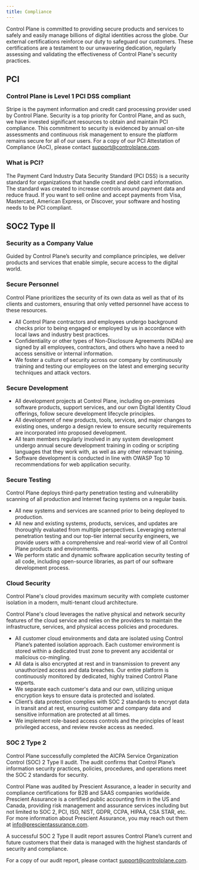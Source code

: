 ```yaml
---
title: Compliance
---
```


Control Plane is committed to providing secure products and services
to safely and easily manage billions of digital identities across the globe. Our
external certifications reinforce our duty to safeguard our customers. These certifications
are a testament to our unwavering dedication, regularly assessing and validating
the effectiveness of Control Plane's security practices.

## PCI

### Control Plane is Level 1 PCI DSS compliant

Stripe is the payment information and credit card processing provider used by Control Plane.
Security is a top priority for Control Plane, and as such, we have invested significant resources to obtain and
maintain PCI compliance. This commitment to security is evidenced by annual on-site assessments and continuous risk
management to ensure the platform remains secure for all of our users. For a copy of our PCI Attestation of Compliance (AoC),
please contact [support@controlplane.com](mailto:support@controlplane.com).

### What is PCI?

The Payment Card Industry Data Security Standard (PCI DSS) is a security standard for organizations
that handle credit and debit card information. The standard was created to increase controls around payment data and reduce fraud. If you want to sell
online and accept payments from Visa, Mastercard, American Express, or Discover, your software and hosting needs to be PCI compliant.

<Card title="Download PCI Responsibility Matrix" icon="download" href="public/files/Control_Plane_PCI_Responsibilities_Matrix.pdf"></Card>

## SOC2 Type II

### Security as a Company Value

Guided by Control Plane’s security and compliance principles, we deliver products and services that enable simple, secure access to the digital world.

### Secure Personnel

Control Plane prioritizes the security of its own data as well as that of its clients and customers, ensuring that only vetted personnel have access to these resources.

- All Control Plane contractors and employees undergo background checks prior to being engaged or employed by us in accordance with local laws and industry best practices.
- Confidentiality or other types of Non-Disclosure Agreements (NDAs) are signed by all employees, contractors, and others who have a need to access sensitive or internal information.
- We foster a culture of security across our company by continuously training and testing our employees on the latest and emerging security techniques and attack vectors.

### Secure Development

- All development projects at Control Plane, including on-premises software products, support services, and our own Digital Identity Cloud offerings, follow secure development lifecycle principles.
- All development of new products, tools, services, and major changes to existing ones, undergo a design review to ensure security requirements are incorporated into proposed development.
- All team members regularly involved in any system development undergo annual secure development training in coding or scripting languages that they work with, as well as any other relevant training.
- Software development is conducted in line with OWASP Top 10 recommendations for web application security.

### Secure Testing

Control Plane deploys third-party penetration testing and vulnerability scanning of all production and Internet facing systems on a regular basis.

- All new systems and services are scanned prior to being deployed to production.
- All new and existing systems, products, services, and updates are thoroughly evaluated from multiple perspectives. Leveraging external penetration testing and our top-tier internal security engineers, we provide users with a comprehensive and real-world view of all Control Plane products and environments.
- We perform static and dynamic software application security testing of all code, including open-source libraries, as part of our software development process.

### Cloud Security

Control Plane's cloud provides maximum security with complete customer isolation in a modern, multi-tenant cloud architecture.

Control Plane's cloud leverages the native physical and network security features of the cloud service and relies on the providers to maintain the infrastructure, services, and physical access policies and procedures.

- All customer cloud environments and data are isolated using Control Plane’s patented isolation approach. Each customer environment is stored within a dedicated trust zone to prevent any accidental or malicious co-mingling.
- All data is also encrypted at rest and in transmission to prevent any unauthorized access and data breaches. Our entire platform is continuously monitored by dedicated, highly trained Control Plane experts.
- We separate each customer's data and our own, utilizing unique encryption keys to ensure data is protected and isolated.
- Client’s data protection complies with SOC 2 standards to encrypt data in transit and at rest, ensuring customer and company data and sensitive information are protected at all times.
- We implement role-based access controls and the principles of least privileged access, and review revoke access as needed.

### SOC 2 Type 2

Control Plane successfully completed the AICPA Service Organization Control (SOC) 2 Type II audit. The audit confirms that Control Plane’s information security practices, policies, procedures, and operations meet the SOC 2 standards for security.

Control Plane was audited by Prescient Assurance, a leader in security and compliance certifications for B2B and SAAS companies worldwide. Prescient Assurance is a certified public accounting firm in the US and Canada, providing risk management and assurance services including but not limited to SOC 2, PCI, ISO, NIST, GDPR, CCPA, HIPAA, CSA STAR, etc. For more information about Prescient Assurance, you may reach out them at [info@prescientassurance.com](mailto:info@prescientassurance.com).

A successful SOC 2 Type II audit report assures Control Plane’s current and future customers that their data is managed with the highest standards of security and compliance.

For a copy of our audit report, please contact [support@controlplane.com](mailto:support@controlplane.com).
